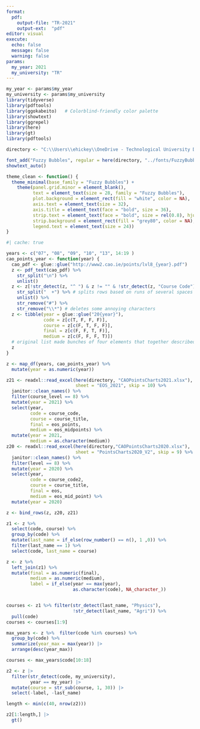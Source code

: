 ```yaml
---
format: 
  pdf:
    output-file: "TR-2021"
    output-ext:  "pdf"
editor: visual
execute:
  echo: false
  message: false
  warning: false
params:
  my_year: 2021
  my_university: "TR"
---
```


```r
my_year <- params$my_year
my_university <- params$my_university
library(tidyverse)
library(pdftools)
library(ggokabeito)   # Colorblind-friendly color palette
library(showtext)
library(ggrepel)
library(here)
library(gt)
library(pdftools)
```

```r
directory <- "C:\\Users\\ehickey\\OneDrive - Technological University Dublin\\Desktop\\Academic\\Hector\\fizzics\\fizzics\\_posts\\2021-12-06-university-choices\\data"

font_add("Fuzzy Bubbles", regular = here(directory, "../fonts/FuzzyBubbles-Regular.ttf"))
showtext_auto()

theme_clean <- function() {
  theme_minimal(base_family = "Fuzzy Bubbles") +
    theme(panel.grid.minor = element_blank(),
          text = element_text(size = 28, family = "Fuzzy Bubbles"),
          plot.background = element_rect(fill = "white", color = NA),
          axis.text = element_text(size = 32),
          axis.title = element_text(face = "bold", size = 36),
          strip.text = element_text(face = "bold", size = rel(0.8), hjust = 0),
          strip.background = element_rect(fill = "grey80", color = NA),
          legend.text = element_text(size = 24))
}
```

```r
#| cache: true

years <- c("07", "08", "09", "10", "13", 14:19 )
cao_points_year <- function(year) {
  cao_pdf <- glue::glue("http://www2.cao.ie/points/lvl8_{year}.pdf")
  z <- pdf_text(cao_pdf) %>%
    str_split("\n") %>%
    unlist()
  z <- z[!str_detect(z, "^ ") & z != "" & !str_detect(z, "Course Code") & str_count(z, "  +") == 3] %>% # gets rid of non-data rows
    str_split("  +") %>% # splits rows based on runs of several spaces
    unlist() %>%
    str_remove("#") %>%
    str_remove("\\*") # deletes some annoying characters
  z <- tibble(year = glue::glue("20{year}"),
              code = z[c(T, F, F, F)],
              course = z[c(F, T, F, F)],
              final = z[c(F, F, T, F)],
              medium = z[c(F, F, F, T)])
  # original list made bunches of four elements that together described a course. This tibble winds them up to one row
  z
}

z <- map_df(years, cao_points_year) %>%
  mutate(year = as.numeric(year))

z21 <- readxl::read_excel(here(directory, "CAOPointsCharts2021.xlsx"),
                          sheet = "EOS_2021", skip = 10) %>%
  janitor::clean_names() %>%
  filter(course_level == 8) %>%
  mutate(year = 2021) %>%
  select(year,
         code = course_code,
         course = course_title,
         final = eos_points,
         medium = eos_midpoints) %>%
  mutate(year = 2021,
         medium = as.character(medium))
z20 <- readxl::read_excel(here(directory,"CAOPointsCharts2020.xlsx"),
                          sheet = "PointsCharts2020_V2", skip = 9) %>%
  janitor::clean_names() %>%
  filter(level == 8) %>%
  mutate(year = 2020) %>%
  select(year,
         code = course_code2,
         course = course_title,
         final = eos,
         medium = eos_mid_point) %>%
  mutate(year = 2020)

z <- bind_rows(z, z20, z21)
```

```r
z1 <- z %>%
  select(code, course) %>%
  group_by(code) %>%
  mutate(last_name = if_else(row_number() == n(), 1 ,0)) %>%
  filter(last_name == 1) %>%
  select(code, last_name = course)

z <- z %>%
  left_join(z1) %>%
  mutate(final = as.numeric(final),
         medium = as.numeric(medium),
         label = if_else(year == max(year),
                         as.character(code), NA_character_))


courses <- z1 %>% filter(str_detect(last_name, "Physics"),
                         !str_detect(last_name, "Agri")) %>%
  pull(code)
courses <- courses[1:9]

max_years <- z %>%  filter(code %in% courses) %>%
  group_by(code) %>%
  summarize(year_max = max(year)) |>
  arrange(desc(year_max))

courses <- max_years$code[10:18]

z2 <- z |>
  filter(str_detect(code, my_university),
         year == my_year) |> 
  mutate(course = str_sub(course, 1, 30)) |> 
  select(-label, -last_name)

length <- min(c(40, nrow(z2)))

z2[1:length,] |>
  gt()
```
